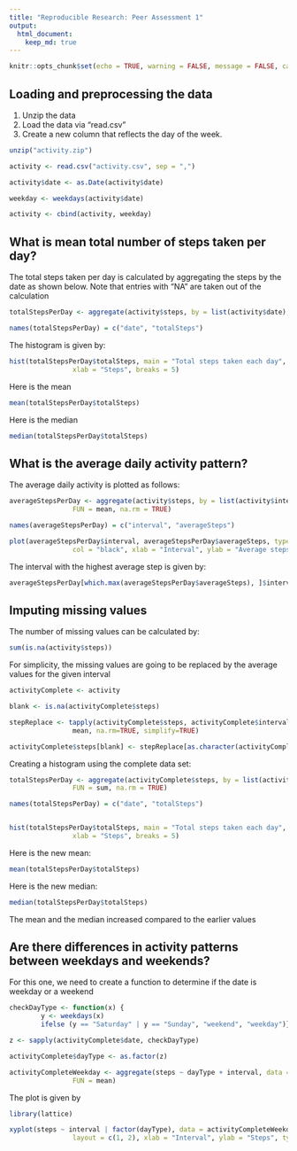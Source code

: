 ```yaml
---
title: "Reproducible Research: Peer Assessment 1"
output: 
  html_document:
    keep_md: true
---
```



```r
knitr::opts_chunk$set(echo = TRUE, warning = FALSE, message = FALSE, cache = FALSE)
```



## Loading and preprocessing the data

1. Unzip the data
2. Load the data via "read.csv"
3. Create a new column that reflects the day of the week.

```r

unzip("activity.zip")

activity <- read.csv("activity.csv", sep = ",")

activity$date <- as.Date(activity$date)

weekday <- weekdays(activity$date)

activity <- cbind(activity, weekday)

```



## What is mean total number of steps taken per day?

The total steps taken per day is calculated by aggregating the steps by the date as shown below.
Note that entries with "NA" are taken out of the calculation

```r

totalStepsPerDay <- aggregate(activity$steps, by = list(activity$date), FUN = sum, na.rm = TRUE) 

names(totalStepsPerDay) = c("date", "totalSteps")

```


The histogram is given by:

```r

hist(totalStepsPerDay$totalSteps, main = "Total steps taken each day", col = "black",
                xlab = "Steps", breaks = 5)

```


Here is the mean

```r

mean(totalStepsPerDay$totalSteps)

```


Here is the median

```r

median(totalStepsPerDay$totalSteps)

```



## What is the average daily activity pattern?

The average daily activity is plotted as follows:

```r

averageStepsPerDay <- aggregate(activity$steps, by = list(activity$interval), 
                FUN = mean, na.rm = TRUE) 

names(averageStepsPerDay) = c("interval", "averageSteps")

plot(averageStepsPerDay$interval, averageStepsPerDay$averageSteps, type = "l", lwd = 2,
                col = "black", xlab = "Interval", ylab = "Average steps")

```


The interval with the highest average step is given by:

```r

averageStepsPerDay[which.max(averageStepsPerDay$averageSteps), ]$interval

```



## Imputing missing values

The number of missing values can be calculated by:

```r

sum(is.na(activity$steps))

```


For simplicity, the missing values are going to be replaced by the average values for the given interval

```r

activityComplete <- activity

blank <- is.na(activityComplete$steps)

stepReplace <- tapply(activityComplete$steps, activityComplete$interval, 
                mean, na.rm=TRUE, simplify=TRUE)

activityComplete$steps[blank] <- stepReplace[as.character(activityComplete$interval[blank])]

```


Creating a histogram using the complete data set:

```r

totalStepsPerDay <- aggregate(activityComplete$steps, by = list(activityComplete$date), 
                FUN = sum, na.rm = TRUE) 

names(totalStepsPerDay) = c("date", "totalSteps")


hist(totalStepsPerDay$totalSteps, main = "Total steps taken each day", col = "black",
                xlab = "Steps", breaks = 5)

```


Here is the new mean:

```r

mean(totalStepsPerDay$totalSteps)

```


Here is the new median:

```r

median(totalStepsPerDay$totalSteps)

```


The mean and the median increased compared to the earlier values



## Are there differences in activity patterns between weekdays and weekends?

For this one, we need to create a function to determine if the date is weekday or a weekend

```r

checkDayType <- function(x) {
        y <- weekdays(x)
        ifelse (y == "Saturday" | y == "Sunday", "weekend", "weekday")}

z <- sapply(activityComplete$date, checkDayType)

activityComplete$dayType <- as.factor(z)

activityCompleteWeekday <- aggregate(steps ~ dayType + interval, data = activityComplete, 
                FUN = mean)

```


The plot is given by

```r

library(lattice)

xyplot(steps ~ interval | factor(dayType), data = activityCompleteWeekday, 
                layout = c(1, 2), xlab = "Interval", ylab = "Steps", type = "l", lwd = 2)

```




